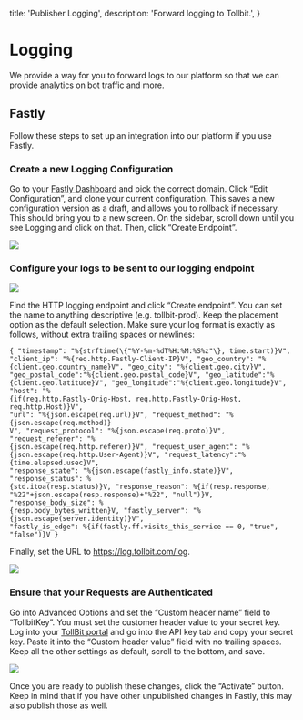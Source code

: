   title: 'Publisher Logging',
  description: 'Forward logging to Tollbit.',
}

# Logging

We provide a way for you to forward logs to our platform so that we can provide analytics on bot traffic and more.

## Fastly

Follow these steps to set up an integration into our platform if you use Fastly.

### Create a new Logging Configuration

Go to your [Fastly Dashboard](https://manage.fastly.com/configure) and pick the correct domain. Click
“Edit Configuration”, and clone your current configuration. This saves a new
configuration version as a draft, and allows you to rollback if necessary.
This should bring you to a new screen. On the sidebar, scroll down until you
see Logging and click on that. Then, click “Create Endpoint”.

![](fastly-sidebar.png)

### Configure your logs to be sent to our logging endpoint

![](fastly-http-config.png)

Find the HTTP logging endpoint and click “Create endpoint”. You can set the name to anything descriptive (e.g. tollbit-prod).
Keep the placement option as the default selection. Make sure your log format is exactly as follows, without extra trailing spaces or newlines:

```
{ "timestamp": "%{strftime(\{"%Y-%m-%dT%H:%M:%S%z"\}, time.start)}V",
"client_ip": "%{req.http.Fastly-Client-IP}V", "geo_country": "%
{client.geo.country_name}V", "geo_city": "%{client.geo.city}V",
"geo_postal_code":"%{client.geo.postal_code}V", "geo_latitude":"%
{client.geo.latitude}V", "geo_longitude":"%{client.geo.longitude}V", "host": "%
{if(req.http.Fastly-Orig-Host, req.http.Fastly-Orig-Host, req.http.Host)}V",
"url": "%{json.escape(req.url)}V", "request_method": "%{json.escape(req.method)}
V", "request_protocol": "%{json.escape(req.proto)}V", "request_referer": "%
{json.escape(req.http.referer)}V", "request_user_agent": "%
{json.escape(req.http.User-Agent)}V", "request_latency":"%{time.elapsed.usec}V",
"response_state": "%{json.escape(fastly_info.state)}V", "response_status": %
{std.itoa(resp.status)}V, "response_reason": %{if(resp.response,
"%22"+json.escape(resp.response)+"%22", "null")}V, "response_body_size": %
{resp.body_bytes_written}V, "fastly_server": "%{json.escape(server.identity)}V",
"fastly_is_edge": %{if(fastly.ff.visits_this_service == 0, "true", "false")}V }
```

Finally, set the URL to https://log.tollbit.com/log.

![](fastly-log-config.png)

### Ensure that your Requests are Authenticated

Go into Advanced Options and set the “Custom header name” field to “TollbitKey”.
You must set the customer header value to your secret key. Log into your [TollBit portal](https://app.tollbit.com)
and go into the API key tab and copy your secret key. Paste it into the “Custom header value” field with no
trailing spaces. Keep all the other settings as default, scroll to the bottom, and save.

![](fastly-activate.png)

Once you are ready to publish these changes, click the “Activate” button. Keep in mind that if you have
other unpublished changes in Fastly, this may also publish those as well.